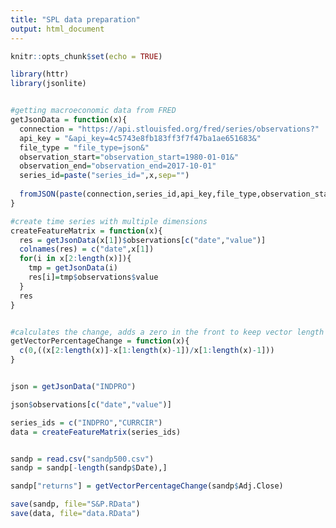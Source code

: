 ```yaml
---
title: "SPL data preparation"
output: html_document
---
```


```r
knitr::opts_chunk$set(echo = TRUE)
```


```r
library(httr)
library(jsonlite)


#getting macroeconomic data from FRED
getJsonData = function(x){
  connection = "https://api.stlouisfed.org/fred/series/observations?"
  api_key = "&api_key=4c5743e8fb183ff3f7f47ba1ae651683&"
  file_type = "file_type=json&"
  observation_start="observation_start=1980-01-01&"
  observation_end="observation_end=2017-10-01"
  series_id=paste("series_id=",x,sep="")
  
  fromJSON(paste(connection,series_id,api_key,file_type,observation_start,observation_end, sep = ""))
}

#create time series with multiple dimensions
createFeatureMatrix = function(x){
  res = getJsonData(x[1])$observations[c("date","value")]
  colnames(res) = c("date",x[1])
  for(i in x[2:length(x)]){
    tmp = getJsonData(i)
    res[i]=tmp$observations$value
  }
  res
}


#calculates the change, adds a zero in the front to keep vector length
getVectorPercentageChange = function(x){
  c(0,((x[2:length(x)]-x[1:length(x)-1])/x[1:length(x)-1]))
}


json = getJsonData("INDPRO")

json$observations[c("date","value")]

series_ids = c("INDPRO","CURRCIR")
data = createFeatureMatrix(series_ids)


sandp = read.csv("sandp500.csv")
sandp = sandp[-length(sandp$Date),]

sandp["returns"] = getVectorPercentageChange(sandp$Adj.Close)

save(sandp, file="S&P.RData")
save(data, file="data.RData")
```

